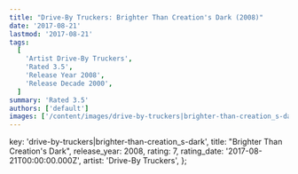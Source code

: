 ```yaml
---
title: "Drive-By Truckers: Brighter Than Creation's Dark (2008)"
date: '2017-08-21'
lastmod: '2017-08-21'
tags:
  [
    'Artist Drive-By Truckers',
    'Rated 3.5',
    'Release Year 2008',
    'Release Decade 2000',
  ]
summary: 'Rated 3.5'
authors: ['default']
images: ['/content/images/drive-by-truckers|brighter-than-creation_s-dark.jpg']
---
```


  key: 'drive-by-truckers|brighter-than-creation_s-dark',
  title: "Brighter Than Creation's Dark",
  release_year: 2008,
  rating: 7,
  rating_date: '2017-08-21T00:00:00.000Z',
  artist: 'Drive-By Truckers',
};

<MusicRating data={data} />
